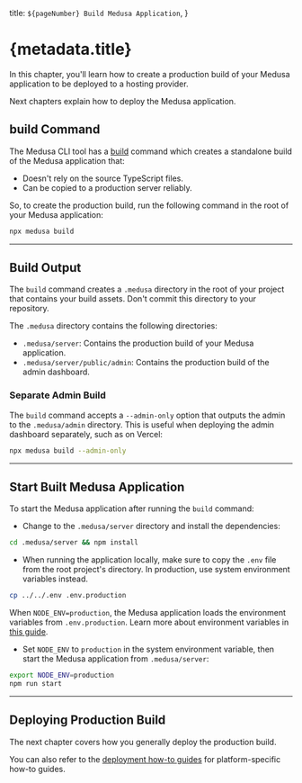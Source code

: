   title: `${pageNumber} Build Medusa Application`,
}

# {metadata.title}

In this chapter, you'll learn how to create a production build of your Medusa application to be deployed to a hosting provider.

Next chapters explain how to deploy the Medusa application.

## build Command

The Medusa CLI tool has a [build](!resources!/medusa-cli/commands/build) command which creates a standalone build of the Medusa application that:

- Doesn't rely on the source TypeScript files.
- Can be copied to a production server reliably.

So, to create the production build, run the following command in the root of your Medusa application:

```bash
npx medusa build
```

---

## Build Output

The `build` command creates a `.medusa` directory in the root of your project that contains your build assets. Don't commit this directory to your repository.

The `.medusa` directory contains the following directories:

- `.medusa/server`: Contains the production build of your Medusa application.
- `.medusa/server/public/admin`: Contains the production build of the admin dashboard.

### Separate Admin Build

The `build` command accepts a `--admin-only` option that outputs the admin to the `.medusa/admin` directory. This is useful when deploying the admin dashboard separately, such as on Vercel:

```bash
npx medusa build --admin-only
```

---

## Start Built Medusa Application

To start the Medusa application after running the `build` command:

- Change to the `.medusa/server` directory and install the dependencies:

```bash npm2yarn
cd .medusa/server && npm install
```

- When running the application locally, make sure to copy the `.env` file from the root project's directory. In production, use system environment variables instead.

```bash title=".medusa/server"
cp ../../.env .env.production
```

<Note>

When `NODE_ENV=production`, the Medusa application loads the environment variables from `.env.production`. Learn more about environment variables in [this guide](../fundamentals/environment-variables/page.mdx).

</Note>

- Set `NODE_ENV` to `production` in the system environment variable, then start the Medusa application from `.medusa/server`:

```bash npm2yarn title=".medusa/server"
export NODE_ENV=production
npm run start
```

---

## Deploying Production Build

The next chapter covers how you generally deploy the production build.

You can also refer to the [deployment how-to guides](!resources!/deployment) for platform-specific how-to guides.
